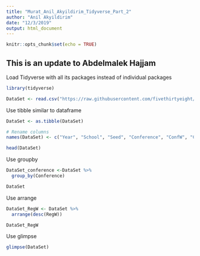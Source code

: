 ---
title: "Murat_Anil_Akyildirim_Tidyverse_Part_2"
author: "Anil Akyildirim"
date: "12/3/2019"
output: html_document
---

```{r setup, include=FALSE}
knitr::opts_chunk$set(echo = TRUE)
```

## This is an update to Abdelmalek Hajjam

Load Tidyverse with all its packages instead of individual packages


```{r}
library(tidyverse)

```


```{r}
DataSet <- read.csv("https://raw.githubusercontent.com/fivethirtyeight/data/master/ncaa-womens-basketball-tournament/ncaa-womens-basketball-tournament-history.csv", sep = ",", stringsAsFactors = F)


```

Use tibble similar to dataframe

```{r}

DataSet <- as.tibble(DataSet)

```


```{r}
# Rename columns
names(DataSet) <- c("Year", "School", "Seed", "Conference", "ConfW", "ConfL","Conf", "ConfPlace", "RegW", "RegL", "Reg", "HowQual", "X1stGameAtHome", "TourneyW", "TourneyL", "TourneyFinish", "FullW", "FullL", "Full")

```


```{r}
head(DataSet)
```


Use groupby 

```{r}

DataSet_conference <-DataSet %>%
  group_by(Conference)

DataSet


```

Use arrange 

```{r}

DataSet_RegW <- DataSet %>%
  arrange(desc(RegW))

DataSet_RegW

```

Use glimpse

```{r}

glimpse(DataSet)


```

